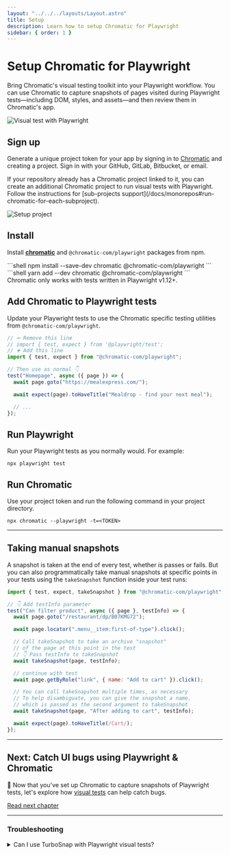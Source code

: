 ```yaml
---
layout: "../../../layouts/Layout.astro"
title: Setup
description: Learn how to setup Chromatic for Playwright
sidebar: { order: 1 }
---
```



# Setup Chromatic for Playwright

Bring Chromatic's visual testing toolkit into your Playwright workflow. You can use Chromatic to capture snapshots of pages visited during Playwright tests—including DOM, styles, and assets—and then review them in Chromatic's app.

![Visual test with Playwright](../../../images/workflow-playwright-visual-test.png)

## Sign up

Generate a unique project token for your app by signing in to [Chromatic](https://www.chromatic.com/start) and creating a project. Sign in with your GitHub, GitLab, Bitbucket, or email.

<div class="aside">
  If your repository already has a Chromatic project linked to it, you can
  create an additional Chromatic project to run visual tests with Playwright.
  Follow the instructions for [sub-projects
  support](/docs/monorepos#run-chromatic-for-each-subproject).
</div>

<DemoChromaticUnlinked />

![Setup project](../../../images/setup.png)

## Install

Install [**chromatic**](https://www.npmjs.com/package/chromatic) and `@chromatic-com/playwright` packages from npm.

<Tabs>
  <TabItem label="npm">
    ```shell
    npm install --save-dev chromatic @chromatic-com/playwright
    ```
  </TabItem>

  <TabItem label="yarn">
    ```shell
    yarn add --dev chromatic @chromatic-com/playwright
    ```
  </TabItem>
</Tabs>

<div class="aside">
  Chromatic only works with tests written in Playwright v1.12+.
</div>

## Add Chromatic to Playwright tests

Update your Playwright tests to use the Chromatic specific testing utilities from `@chromatic-com/playwright`.

```js
// ➖ Remove this line
// import { test, expect } from '@playwright/test';
// ➕ Add this line
import { test, expect } from "@chromatic-com/playwright";

// Then use as normal 👇
test("Homepage", async ({ page }) => {
  await page.goto("https://mealexpress.com/");

  await expect(page).toHaveTitle("Mealdrop - find your next meal");

  // ...
});
```

## Run Playwright

Run your Playwright tests as you normally would. For example:

```shell
npx playwright test
```

## Run Chromatic

Use your project token and run the following command in your project directory.

```shell
npx chromatic --playwright -t=<TOKEN>
```

<RunE2E type="Playwright" />

---

## Taking manual snapshots

A snapshot is taken at the end of every test, whether is passes or fails. But you can also programmatically take manual snapshots at specific points in your tests using the `takeSnapshot` function inside your test runs:

```js
import { test, expect, takeSnapshot } from "@chromatic-com/playwright";

// 👇 Add testInfo parameter
test("Can filter product", async ({ page }, testInfo) => {
  await page.goto("/restaurant/dp/B07KMG72");

  await page.locator(".menu__item:first-of-type").click();

  // Call takeSnapshot to take an archive "snapshot"
  // of the page at this point in the test
  // 👇 Pass testInfo to takeSnapshot
  await takeSnapshot(page, testInfo);

  // continue with test
  await page.getByRole("link", { name: "Add to cart" }).click();

  // You can call takeSnapshot multiple times, as necessary
  // To help disambiguate, you can give the snapshot a name,
  // which is passed as the second argument to takeSnapshot
  await takeSnapshot(page, "After adding to cart", testInfo);

  await expect(page).toHaveTitle(/Cart/);
});
```

---

## Next: Catch UI bugs using Playwright & Chromatic

📸 Now that you've set up Chromatic to capture snapshots of Playwright tests, let's explore how [visual tests](/docs/playwright/test) can help catch bugs.

<a class="btn primary round" href="/docs/playwright/test">
  Read next chapter
</a>

---

### Troubleshooting

<TroubleshootingSetup />

<details>
<summary id="turbosnap-support">Can I use TurboSnap with Playwright visual tests?</summary>

Not yet. TurboSnap support for Playwright tests will be added as part of a future release.

</details>
